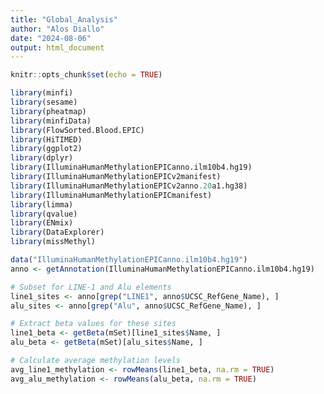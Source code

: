 ```yaml
---
title: "Global_Analysis"
author: "Alos Diallo"
date: "2024-08-06"
output: html_document
---
```


```r
knitr::opts_chunk$set(echo = TRUE)
```


```r
library(minfi)
library(sesame)
library(pheatmap)
library(minfiData)
library(FlowSorted.Blood.EPIC)
library(HiTIMED)
library(ggplot2)
library(dplyr)
library(IlluminaHumanMethylationEPICanno.ilm10b4.hg19)
library(IlluminaHumanMethylationEPICv2manifest)
library(IlluminaHumanMethylationEPICv2anno.20a1.hg38)
library(IlluminaHumanMethylationEPICmanifest)
library(limma)
library(qvalue)
library(ENmix)
library(DataExplorer)
library(missMethyl)
```


```r
data("IlluminaHumanMethylationEPICanno.ilm10b4.hg19")
anno <- getAnnotation(IlluminaHumanMethylationEPICanno.ilm10b4.hg19)
```

```r
# Subset for LINE-1 and Alu elements
line1_sites <- anno[grep("LINE1", anno$UCSC_RefGene_Name), ]
alu_sites <- anno[grep("Alu", anno$UCSC_RefGene_Name), ]
```

```r
# Extract beta values for these sites
line1_beta <- getBeta(mSet)[line1_sites$Name, ]
alu_beta <- getBeta(mSet)[alu_sites$Name, ]

# Calculate average methylation levels
avg_line1_methylation <- rowMeans(line1_beta, na.rm = TRUE)
avg_alu_methylation <- rowMeans(alu_beta, na.rm = TRUE)
```

